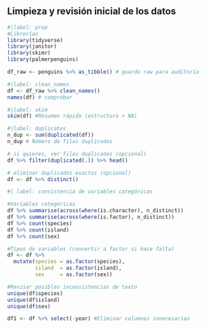 ## Limpieza y revisión inicial de los datos

```r
#|label: prep
#Librerías
library(tidyverse)
library(janitor)
library(skimr)
library(palmerpenguins)

df_raw <- penguins %>% as_tibble() # guardo raw para auditoría
```

```r
#|label: clean_names
df <- df_raw %>% clean_names()
names(df) # comprobar
```

```r
#|label: skim
skim(df) #Resumen rápido (estructura + NA)
```

```r
#|label: duplicates
n_dup <- sum(duplicated(df))
n_dup # Número de filas duplicadas

# si quieres, ver filas duplicadas (opcional)
df %>% filter(duplicated(.)) %>% head()

# eliminar duplicados exactos (opcional)
df <- df %>% distinct()

```
```r
#| label: consistencia de variables categóricas

#Variables categóricas
df %>% summarise(across(where(is.character), n_distinct))
df %>% summarise(across(where(is.factor), n_distinct))
df %>% count(species)
df %>% count(island)
df %>% count(sex)

#Tipos de variables (convertir a factor si hace falta)
df <- df %>% 
  mutate(species = as.factor(species),
         island  = as.factor(island),
         sex     = as.factor(sex))

#Revisar posibles inconsistencias de texto
unique(df$species)
unique(df$island)
unique(df$sex)

df1 <- df %>% select(-year) #Eliminar columnas innecesarias
```
